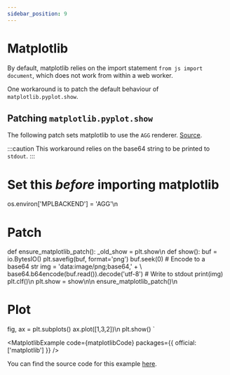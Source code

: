 ```yaml
---
sidebar_position: 9
---
```



# Matplotlib

By default, matplotlib relies on the import statement `from js import document`, which does not work from within a web worker.

One workaround is to patch the default behaviour of `matplotlib.pyplot.show`.

## Patching `matplotlib.pyplot.show`

The following patch sets matplotlib to use the `AGG` renderer. [Source](https://github.com/pyodide/matplotlib-pyodide/issues/6#issuecomment-1242747625).

:::caution
This workaround relies on the base64 string to be printed to `stdout`.
:::

# Set this _before_ importing matplotlib
os.environ['MPLBACKEND'] = 'AGG'\n
# Patch
def ensure_matplotlib_patch():
  _old_show = plt.show\n
  def show():
    buf = io.BytesIO()
    plt.savefig(buf, format='png')
    buf.seek(0)
    # Encode to a base64 str
    img = 'data:image/png;base64,' + \\
    base64.b64encode(buf.read()).decode('utf-8')
    # Write to stdout
    print(img)
    plt.clf()\n
  plt.show = show\n\n
ensure_matplotlib_patch()\n
# Plot
fig, ax = plt.subplots()
ax.plot([1,3,2])\n
plt.show()
`

<MatplotlibExample
  code={matplotlibCode}
  packages={{ official: ['matplotlib'] }}
/>

You can find the source code for this example [here](https://github.com/elilambnz/react-py/blob/main/website/src/components/MatplotlibExample.tsx).
